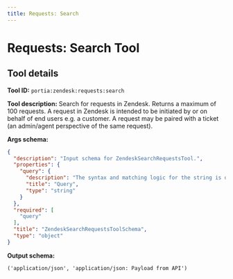```yaml
---
title: Requests: Search
---
```

<!-- WARNING: This file is auto-generated by generate_tool_docs.py. Do not edit manually. -->


# Requests: Search Tool

<Intro />

## Tool details
**Tool ID:** `portia:zendesk:requests:search`

**Tool description:** Search for requests in Zendesk. Returns a maximum of 100 requests. A request in Zendesk is intended to be initiated by or on behalf of end users e.g. a customer. A request may be paired with a ticket (an admin/agent perspective of the same request). 

**Args schema:**
```json
{
  "description": "Input schema for ZendeskSearchRequestsTool.",
  "properties": {
    "query": {
      "description": "The syntax and matching logic for the string is detailed in the Zendesk Support search reference.",
      "title": "Query",
      "type": "string"
    }
  },
  "required": [
    "query"
  ],
  "title": "ZendeskSearchRequestsToolSchema",
  "type": "object"
}
```

**Output schema:**
```
('application/json', 'application/json: Payload from API')
```

